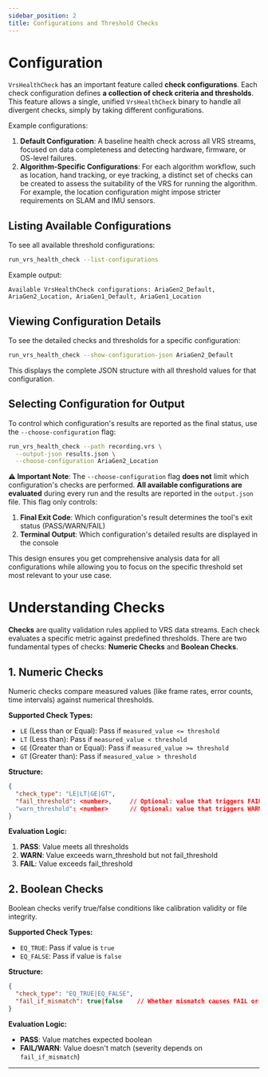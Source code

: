 ```yaml
---
sidebar_position: 2
title: Configurations and Threshold Checks
---
```

# Configuration

`VrsHealthCheck` has an important feature called
**check configurations**. Each check configuration defines **a collection of
check criteria and thresholds**.
This feature allows a single, unified `VrsHealthCheck` binary to handle all
divergent checks, simply by taking different configurations.

Example configurations:

1. **Default Configuration**: A baseline health check across all VRS streams,
   focused on data completeness and detecting hardware, firmware, or OS-level
   failures.
2. **Algorithm-Specific Configurations**: For each algorithm workflow, such as
   location, hand tracking, or eye tracking, a distinct set of checks can be
   created to assess the suitability of the VRS for running the algorithm. For
   example, the location configuration might impose stricter requirements on
   SLAM and IMU sensors.

## Listing Available Configurations

To see all available threshold configurations:

```bash
run_vrs_health_check --list-configurations
```

Example output:

```
Available VrsHealthCheck configurations: AriaGen2_Default, AriaGen2_Location, AriaGen1_Default, AriaGen1_Location
```

## Viewing Configuration Details

To see the detailed checks and thresholds for a specific configuration:

```bash
run_vrs_health_check --show-configuration-json AriaGen2_Default
```

This displays the complete JSON structure with all threshold values for that
configuration.

## Selecting Configuration for Output

To control which configuration's results are reported as the final status, use
the `--choose-configuration` flag:

```bash
run_vrs_health_check --path recording.vrs \
  --output-json results.json \
  --choose-configuration AriaGen2_Location
```

**⚠️ Important Note**: The `--choose-configuration` flag **does not** limit
which configuration's checks are performed. **All available configurations are evaluated** during
every run and the results are reported in the `output.json` file. This flag
only controls:

1. **Final Exit Code**: Which configuration's result determines the tool's exit
   status (PASS/WARN/FAIL)
2. **Terminal Output**: Which configuration's detailed results are displayed in
   the console

This design ensures you get comprehensive analysis data for all configurations
while allowing you to focus on the specific threshold set most relevant to your
use case.

# Understanding Checks

**Checks** are quality validation rules applied to VRS data streams. Each check
evaluates a specific metric against predefined thresholds. There are two
fundamental types of checks: **Numeric Checks** and **Boolean Checks**.

## 1. Numeric Checks

Numeric checks compare measured values (like frame rates, error counts, time
intervals) against numerical thresholds.

**Supported Check Types:**

- `LE` (Less than or Equal): Pass if `measured_value <= threshold`
- `LT` (Less than): Pass if `measured_value < threshold`
- `GE` (Greater than or Equal): Pass if `measured_value >= threshold`
- `GT` (Greater than): Pass if `measured_value > threshold`

**Structure:**

```json
{
  "check_type": "LE|LT|GE|GT",
  "fail_threshold": <number>,     // Optional: value that triggers FAIL
  "warn_threshold": <number>      // Optional: value that triggers WARN
}
```

**Evaluation Logic:**

1. **PASS**: Value meets all thresholds
2. **WARN**: Value exceeds warn_threshold but not fail_threshold
3. **FAIL**: Value exceeds fail_threshold

## 2. Boolean Checks

Boolean checks verify true/false conditions like calibration validity or file
integrity.

**Supported Check Types:**

- `EQ_TRUE`: Pass if value is `true`
- `EQ_FALSE`: Pass if value is `false`

**Structure:**

```json
{
  "check_type": "EQ_TRUE|EQ_FALSE",
  "fail_if_mismatch": true|false    // Whether mismatch causes FAIL or WARN
}
```

**Evaluation Logic:**

- **PASS**: Value matches expected boolean
- **FAIL/WARN**: Value doesn't match (severity depends on `fail_if_mismatch`)

---
